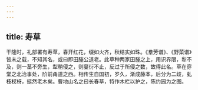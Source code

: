 ```yaml
---
---
---
```

title: 寿草
---



干隆时，礼部署有寿草，春开红花，缀如火齐，秋结实如珠。《羣芳谱》、《野菜谱》皆未之载，不知其名，或曰即田塍公道老。此草种两家田塍之上，用识界限，犁不及，则一茎不旁生，犁稍侵之，则蔓衍不止，反过于所侵之数，故得此名。草在穿堂之北治事处，阶前甬道之西。相传生自国初，岁久，渐成藤本，后分为二歧，虬枝杈枒，挺然老木矣。曹地山名之曰长春草，特作木栏以护之，陈约园为之图。